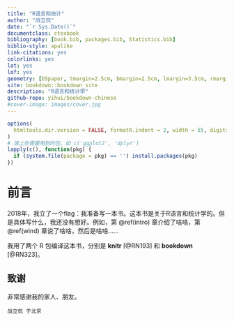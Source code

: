 ```yaml
---
title: "R语言和统计"
author: "战立侃"
date: "`r Sys.Date()`"
documentclass: ctexbook
bibliography: [book.bib, packages.bib, Statistics.bib]
biblio-style: apalike
link-citations: yes
colorlinks: yes
lot: yes
lof: yes
geometry: [b5paper, tmargin=2.5cm, bmargin=2.5cm, lmargin=3.5cm, rmargin=2.5cm]
site: bookdown::bookdown_site
description: "R语言和统计学"
github-repo: yihui/bookdown-chinese
#cover-image: images/cover.jpg
---
```


```r
options(
  htmltools.dir.version = FALSE, formatR.indent = 2, width = 55, digits = 4
)
# 填上你需要用到的包，如 c('ggplot2', 'dplyr')
lapply(c(), function(pkg) {
  if (system.file(package = pkg) == '') install.packages(pkg)
})
```

# 前言 {-}

2018年，我立了一个flag：我准备写一本书。这本书是关于R语言和统计学的。但是具体写什么，我还没有想好。例如，第 \@ref(intro) 章介绍了啥啥，第 \@ref(wind) 章说了啥啥，然后是啥啥……

我用了两个 R 包编译这本书，分别是 **knitr**\index{knitr} [@RN193] 和 **bookdown**\index{bookdown} [@RN323]。

## 致谢 {-}

非常感谢我的家人、朋友。

```block2
战立侃 于北京
```
